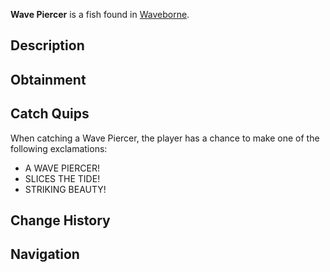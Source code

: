 {{FishInfobox
|image          = Wave Piercer.png
|rarity         = Mythical
|sea            = Second Sea
|location       = [[Waveborne]]
|sublocation    = 
|sources        = Fishing Rod
|radar_location = 
|prog_speed     = -55
|xp             = 1050
|weather        = Clear
|time           = Night
|season         = Winter
|bait           = Truffle Worm
|base_weight    = 140
|base_value     = 2100
|weight_range   = 90
|base_chance    = 5
|base_resil     = 15
}}
'''Wave Piercer''' is a {{Rarity|Mythical}} fish found in [[Waveborne]].

== Description ==
{{Description|A grey fish with light blue fins and dark grey stripes, cutting through the waves with ethereal precision.|Bestiary Entry}}

== Obtainment ==
{{Description|It appears when the sea mirrors the sky.|Bestiary Hint}}
{{Fish Availability|
Waveborne
|top_rods      = 
Plastic Rod\49513.46\149515.92;
Free Spirit Rod\38583.91\163046.43;
Egg Rod\30202.3\107655.65;
Verdant Shear Rod\28823.07\101866.8;
Great Dreamer Rod\28497.9\100222.53;
Fischer's Rod\27603.03\150898.57;
Krampus's Rod\27992.75\63037.54;
Firefly Rod\27413.2\137246.27;
Leviathan's Fang Rod\26441.56\108002.17;
Lucky Rod\19364.13\93344.5;
Blazebringer Rod\28479.36\99485.51;
Steady Rod\26864.69\62613.63;
Trident Rod\24778.9\104974.01;
Ethereal Prism Rod\20048.04\72196.61;
Seraphic Rod\19749.81\74312.91;
No-Life Rod\19092.64\70331.5;
Rod Of The Exalted One\18311.29\65834.34;
Rod Of The Forgotten Fang\18291.3\67417.5;
Challenger's Rod\18168.07\66607.67;
Rod Of The Depths\17536.59\63105.18;
Depthseeker Rod\16837.1\64205.82;
Volcanic Rod\16754.68\62623.67;
Zeus Rod\16602.1\62053.39;
Avalanche Rod\16520.47\63127.47
|recommended   = Free Spirit Rod
}}

== Catch Quips ==
When catching a Wave Piercer, the player has a chance to make one of the following exclamations:
* A WAVE PIERCER!
* SLICES THE TIDE!
* STRIKING BEAUTY!

== Change History ==
{{Change History|{{subst:Current Version}}}}

== Navigation ==
{{Fish Navbox|Waveborne}}